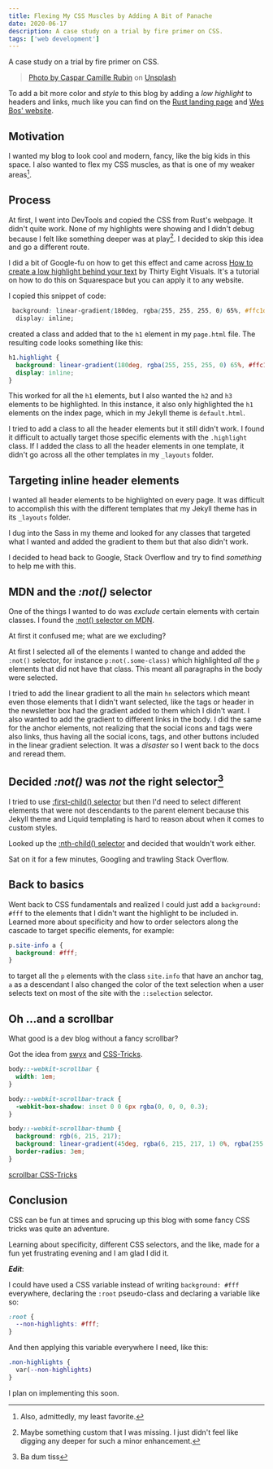 ```yaml
---
title: Flexing My CSS Muscles by Adding A Bit of Panache
date: 2020-06-17
description: A case study on a trial by fire primer on CSS.
tags: ['web development']
---
```


A case study on a trial by fire primer on CSS.

> [Photo by Caspar Camille Rubin](https://unsplash.com/@casparrubin?utm_source=unsplash&amp;utm_medium=referral&amp;utm_content=creditCopyText) on [Unsplash](/s/photos/css?utm_source=unsplash&amp;utm_medium=referral&amp;utm_content=creditCopyText)


To add a bit more color and *style* to this blog by adding a *low highlight* to headers and links, much like you can find on the [Rust landing page](https://www.rust-lang.org/) and [Wes Bos' website](https://wesbos.com/).


## Motivation

I wanted my blog to look cool and modern, fancy, like the big kids in this space. I also wanted to flex my CSS muscles, as that is one of my weaker areas[^1]. 

## Process
At first, I went into DevTools and copied the CSS from Rust's webpage. It didn't quite work. None of my highlights were showing and I didn't debug because I felt like something deeper was at play[^2]. I decided to skip this idea and go a different route.

I did a bit of Google-fu on how to get this effect and came across  [How to create a low highlight behind your text](https://thirtyeightvisuals.com/blog/low-highlight-heading-links-squarespace) by Thirty Eight Visuals. It's a tutorial on how to do this on Squarespace but you can apply it to any website.

I copied this snippet of code:

```css
 background: linear-gradient(180deg, rgba(255, 255, 255, 0) 65%, #ffc1d2 65%);
  display: inline;
```

created a class and added that to the `h1` element in my `page.html` file. The resulting code looks something like this:

```css
h1.highlight {
  background: linear-gradient(180deg, rgba(255, 255, 255, 0) 65%, #ffc1d2 65%);
  display: inline;
}
```

This worked for all the `h1` elements, but I also wanted the `h2` and `h3` elements to be highlighted. In this instance, it also only highlighted the `h1` elements on the index page, which in my Jekyll theme is `default.html`.

I tried to add a class to all the header elements but it still didn't work. I found it difficult to actually target those specific elements with the `.highlight` class. If I added the class to all the header elements in one template, it didn't go across all the other templates in my `_layouts` folder.

## Targeting inline header elements

I wanted all header elements to be highlighted on every page. It was difficult to accomplish this with the different templates that my Jekyll theme has in its `_layouts` folder.

I dug into the Sass in my theme and looked for any classes that targeted what I wanted and added the gradient to them but that also didn't work.



I decided to head back to Google, Stack Overflow and try to find *something* to help me with this.

## MDN and the *:not()* selector

One of the things I wanted to do was *exclude* certain elements with certain classes. I found the  [:not() selector on MDN](https://developer.mozilla.org/en-US/docs/Web/CSS/:not).

At first it confused me; what are we excluding?

At first I selected all of the elements I wanted to change and added the `:not()` selector, for instance `p:not(.some-class)` which highlighted *all* the `p` elements that did not have that class. This meant all paragraphs in the body were selected.

I tried to add the linear gradient to all the main `hn` selectors which meant even those elements that I didn't want selected, like the tags or header in the newsletter box had the gradient added to them which I didn't want. I also wanted to add the gradient to different links in the body. I did the same for the anchor elements, not realizing that the social icons and tags were also links, thus having all the social icons, tags, and other buttons included in the linear gradient selection. It was a *disaster* so I went back to the docs and reread them.

## Decided *:not()* was *not* the right selector[^3]

I tried to use [:first-child() selector](https://developer.mozilla.org/en-US/docs/Web/CSS/:first-child) but then I'd need to select different elements that were not descendants to the parent element because this Jekyll theme and Liquid templating is hard to reason about when it comes to custom styles.

Looked up the [:nth-child() selector](https://developer.mozilla.org/en-US/docs/Web/CSS/:nth-child) and decided that wouldn't work either.

Sat on it for a few minutes, Googling and trawling Stack Overflow.

## Back to basics

Went back to CSS fundamentals and realized I could just add a `background: #fff` to the elements that I didn't want the highlight to be included in. Learned more about specificity and how to order selectors along the cascade to target specific elements, for example:

```css
p.site-info a {
  background: #fff;
}
``` 
to target all the `p` elements with the class `site.info` that have an anchor tag, `a` as a descendant I also changed the color of the text selection when a user selects text on most of the site with the `::selection` selector.

## Oh ...and a scrollbar

What good is a dev blog without a fancy scrollbar?

Got the idea from [swyx](https://swyx.io) and [CSS-Tricks](https://css-tricks.com).

```css
body::-webkit-scrollbar {
  width: 1em;
}

body::-webkit-scrollbar-track {
  -webkit-box-shadow: inset 0 0 6px rgba(0, 0, 0, 0.3);
}

body::-webkit-scrollbar-thumb {
  background: rgb(6, 215, 217);
  background: linear-gradient(45deg, rgba(6, 215, 217, 1) 0%, rgba(255, 193, 210, 1.00) 35%, rgba(6, 215, 217, 1) 100%);
  border-radius: 3em;
}
```

[scrollbar CSS-Tricks](https://css-tricks.com/almanac/properties/s/scrollbar/)

## Conclusion

CSS can be fun at times and sprucing up this blog with some fancy CSS tricks was quite an adventure.

Learning about specificity, different CSS selectors, and the like, made for a fun yet frustrating evening and I am glad I did it.

***Edit***: 

I could have used a CSS variable instead of writing `background: #fff` everywhere, declaring the `:root` pseudo-class and declaring a variable like so:

```css
:root {
  --non-highlights: #fff;
}
```

And then applying this variable everywhere I need, like this:

```css
.non-highlights {
  var(--non-highlights)
}
```

I plan on implementing this soon.

[^1]: Also, admittedly, my least favorite.
[^2]: Maybe something custom that I was missing. I just didn't feel like digging any deeper for such a minor enhancement.
[^3]: Ba dum tiss